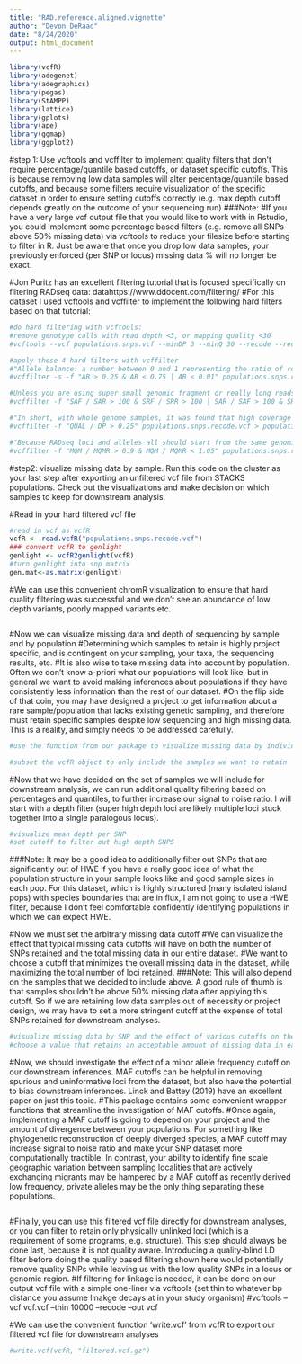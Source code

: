 ```yaml
---
title: "RAD.reference.aligned.vignette"
author: "Devon DeRaad"
date: "8/24/2020"
output: html_document
---
```


```r
library(vcfR)
library(adegenet)
library(adegraphics)
library(pegas)
library(StAMPP)
library(lattice)
library(gplots)
library(ape)
library(ggmap) 
library(ggplot2)
```

#step 1: Use vcftools and vcffilter to implement quality filters that don't require percentage/quantile based cutoffs, or dataset specific cutoffs. This is because removing low data samples will alter percentage/quantile based cutoffs, and because some filters require visualization of the specific dataset in order to ensure setting cutoffs correctly (e.g. max depth cutoff depends greatly on the outcome of your sequencing run)
###Note:
#If you have a very large vcf output file that you would like to work with in Rstudio, you could implement some percentage based filters (e.g. remove all SNPs above 50% missing data) via vcftools to reduce your filesize before starting to filter in R. Just be aware that once you drop low data samples, your previously enforced (per SNP or locus) missing data % will no longer be exact.

#Jon Puritz has an excellent filtering tutorial that is focused specifically on filtering RADseq data: datahttps://www.ddocent.com/filtering/
#For this dataset I used vcftools and vcffilter to implement the following hard filters based on that tutorial:
```r
#do hard filtering with vcftools:
#remove genotype calls with read depth <3, or mapping quality <30
#vcftools --vcf populations.snps.vcf --minDP 3 --minQ 30 --recode --recode-INFO-all --out populations.snps

#apply these 4 hard filters with vcffilter 
#"Allele balance: a number between 0 and 1 representing the ratio of reads showing the reference allele to all reads, considering only reads from individuals called as heterozygous, we expect that the allele balance in our data (for real loci) should be close to 0.5"
#vcffilter -s -f "AB > 0.25 & AB < 0.75 | AB < 0.01" populations.snps.recode.vcf > populations.snps.recode.vcf

#Unless you are using super small genomic fragment or really long reads (MiSeq). A SNP should be covered only by forward or only reverse reads.
#vcffilter -f "SAF / SAR > 100 & SRF / SRR > 100 | SAR / SAF > 100 & SRR / SRF > 100" -s populations.snps.recode.vcf > populations.snps.recode.vcf

#"In short, with whole genome samples, it was found that high coverage can lead to inflated locus quality scores... removing any locus that has a quality score below 1/4 of the depth.""
#vcffilter -f "QUAL / DP > 0.25" populations.snps.recode.vcf > populations.snps.recode.vcf

#"Because RADseq loci and alleles all should start from the same genomic location there should not be large discrepancy between the mapping qualities of two alleles."
#vcffilter -f "MQM / MQMR > 0.9 & MQM / MQMR < 1.05" populations.snps.recode.vcf > populations.snps.recode.vcf
```

#step2: visualize missing data by sample. Run this code on the cluster as your last step after exporting an unfiltered vcf file from STACKS populations. Check out the visualizations and make decision on which samples to keep for downstream analysis.

#Read in your hard filtered vcf file
```r
#read in vcf as vcfR
vcfR <- read.vcfR("populations.snps.recode.vcf")
### convert vcfR to genlight
genlight <- vcfR2genlight(vcfR)
#turn genlight into snp matrix
gen.mat<-as.matrix(genlight)
```

#We can use this convenient chromR visualization to ensure that hard quality filtering was successful and we don't see an abundance of low depth variants, poorly mapped variants etc.
```r

```

#Now we can visualize missing data and depth of sequencing by sample and by population
#Determining which samples to retain is highly project specific, and is contingent on your sampling, your taxa, the sequencing results, etc.
#It is also wise to take missing data into account by population. Often we don't know a-priori what our populations will look like, but in general we want to avoid making inferences about populations if they have consistently less information than the rest of our dataset.
#On the flip side of that coin, you may have designed a project to get information about a rare sample/population that lacks existing genetic sampling, and therefore must retain specific samples despite low sequencing and high missing data. This is a reality, and simply needs to be addressed carefully.
```r
#use the function from our package to visualize missing data by individual and population

#subset the vcfR object to only include the samples we want to retain
```


#Now that we have decided on the set of samples we will include for downstream analysis, we can run additional quality filtering based on percentages and quantiles, to further increase our signal to noise ratio. I will start with a depth filter (super high depth loci are likely multiple loci stuck together into a single paralogous locus).
```r
#visualize mean depth per SNP
#set cutoff to filter out high depth SNPS
```

###Note: It may be a good idea to additionally filter out SNPs that are significantly out of HWE if you have a really good idea of what the population structure in your sample looks like and good sample sizes in each pop. For this dataset, which is highly structured (many isolated island pops) with species boundaries that are in flux, I am not going to use a HWE filter, because I don't feel comfortable confidently identifying populations in which we can expect HWE.

#Now we must set the arbitrary missing data cutoff
#We can visualize the effect that typical missing data cutoffs will have on both the number of SNPs retained and the total missing data in our entire dataset.
#We want to choose a cutoff that minimizes the overall missing data in the dataset, while maximizing the total number of loci retained.
###Note: This will also depend on the samples that we decided to include above. A good rule of thumb is that samples shouldn't be above 50% missing data after applying this cutoff. So if we are retaining low data samples out of necessity or project design, we may have to set a more stringent cutoff at the expense of total SNPs retained for downstream analyses.
```r
#visualize missing data by SNP and the effect of various cutoffs on the missingness of each sample
#choose a value that retains an acceptable amount of missing data in each sample, and maximizes SNPs retained while minimizing overall missing data
```


#Now, we should investigate the effect of a minor allele frequency cutoff on our downstream inferences. MAF cutoffs can be helpful in removing spurious and uninformative loci from the dataset, but also have the potential to bias downstream inferences. Linck and Battey (2019) have an excellent paper on just this topic.
#This package contains some convenient wrapper functions that streamline the investigation of MAF cutoffs.
#Once again, implementing a MAF cutoff is going to depend on your project and the amount of divergence between your populations. For something like phylogenetic reconstruction of deeply diverged species, a MAF cutoff may increase signal to noise ratio and make your SNP dataset more computationally tractible. In contrast, your ability to identify fine scale geographic variation between sampling localities that are actively exchanging migrants may be hampered by a MAF cutoff as recently derived low frequency, private alleles may be the only thing separating these populations.
```r

```


#Finally, you can use this filtered vcf file directly for downstream analyses, or you can filter to retain only physically unlinked loci (which is a requirement of some programs, e.g. structure). This step should always be done last, because it is not quality aware. Introducing a quality-blind LD filter before doing the quality based filtering shown here would potentially remove quality SNPs while leaving us with the low quality SNPs in a locus or genomic region.
#If filtering for linkage is needed, it can be done on our output vcf file with a simple one-liner via vcftools (set thin to whatever bp distance you assume linakge decays at in your study organism)
#vcftools --vcf vcf.vcf --thin 10000 --recode --out vcf

#We can use the convenient function 'write.vcf' from vcfR to export our filtered vcf file for downstream analyses
```r
#write.vcf(vcfR, "filtered.vcf.gz")
```



